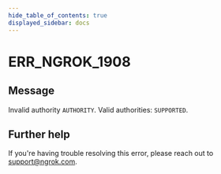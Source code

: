 ```yaml
---
hide_table_of_contents: true
displayed_sidebar: docs
---
```



# ERR_NGROK_1908

## Message

Invalid authority `AUTHORITY`. Valid authorities: `SUPPORTED`.

<ErrorDetails error="err_ngrok_1908" />

## Further help

If you're having trouble resolving this error, please reach out to [support@ngrok.com](mailto:support@ngrok.com?subject=Help%20with%20ERR_NGROK_1908).
